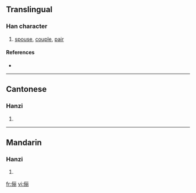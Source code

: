 {{see|儷}}
==Translingual==

===Han character===
{{Han char|rn=9|rad=人|as=07|sn=9|four=|canj=人一月月 (OMBB), X人一月月 (XOMBB)}}

# [[spouse]], [[couple]], [[pair]]

====References====
* {{Han ref|kx=0106.041|hdz=10158.040|uh=4FEA|ud=20458}}

----

==Cantonese==

===Hanzi===
{{yue-hanzi|jyut=|y=lai6}}

# {{defn|Cantonese}}

----

==Mandarin==

===Hanzi===
{{cmn-hanzi|tra=儷|pin=[[lài]] ([[lai4]]), [[lì]] ([[li4]])|wg=lai<sup>4</sup>, li<sup>4</sup>}}

# {{defn|Mandarin}}

[[fr:俪]]
[[vi:俪]]